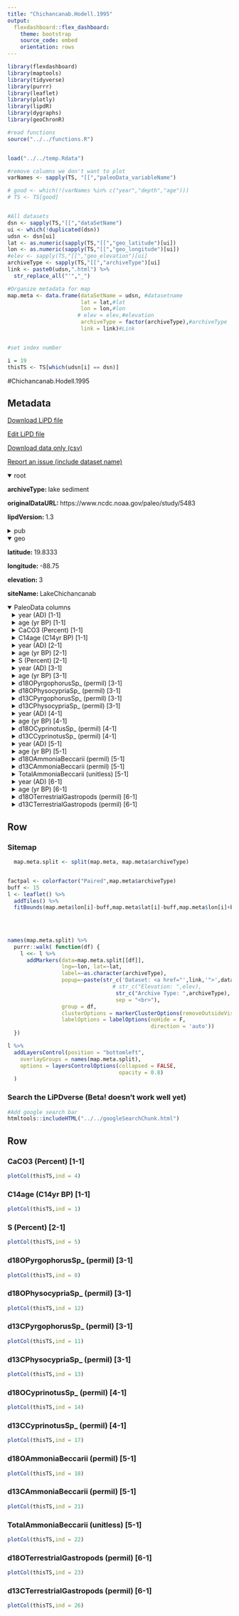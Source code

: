 ```yaml
---
title: "Chichancanab.Hodell.1995"
output: 
  flexdashboard::flex_dashboard:
    theme: bootstrap
    source_code: embed
    orientation: rows
---
```


```r
library(flexdashboard)
library(maptools)
library(tidyverse)
library(purrr)
library(leaflet)
library(plotly)
library(lipdR)
library(dygraphs)
library(geoChronR)

#read functions
source("../../functions.R")


load("../../temp.Rdata")

#remove columns we don't want to plot
varNames <- sapply(TS, "[[","paleoData_variableName")

# good <- which(!(varNames %in% c("year","depth","age")))
# TS <- TS[good]


#All datasets
dsn <- sapply(TS,"[[","dataSetName")
ui <- which(!duplicated(dsn))
udsn <- dsn[ui]
lat <- as.numeric(sapply(TS,"[[","geo_latitude")[ui])
lon <- as.numeric(sapply(TS,"[[","geo_longitude")[ui])
#elev <- sapply(TS,"[[","geo_elevation")[ui]
archiveType <- sapply(TS,"[[","archiveType")[ui]
link <- paste0(udsn,".html") %>% 
  str_replace_all("'","_")

#Organize metadata for map
map.meta <- data.frame(dataSetName = udsn, #datasetname
                       lat = lat,#lat
                       lon = lon,#lon
                      # elev = elev,#elevation
                       archiveType = factor(archiveType),#archiveType
                       link = link)#Link


#set index number

i = 19
thisTS <- TS[which(udsn[i] == dsn)]
```
#Chichancanab.Hodell.1995

Metadata {.sidebar}
-------------------------------------
[Download LiPD file](Chichancanab.Hodell.1995.lpd)
            

[Edit LiPD file](http://lipd.net/playground?source=http://lipdverse.org/wNAm0_1_0/Chichancanab.Hodell.1995.lpd)
            

[Download data only (csv)](Chichancanab.Hodell.1995.csv)
            

[Report an issue (include dataset name)](https://github.com/nickmckay/LiPDverse/issues)

<details open style="margin-left: 0px">
<summary>root</summary>
<p style="margin-left: 0px"><strong>archiveType: </strong>lake sediment
<p style="margin-left: 0px"><strong>originalDataURL: </strong>https://www.ncdc.noaa.gov/paleo/study/5483
<p style="margin-left: 0px"><strong>lipdVersion: </strong>1.3
</details>
<details>
<summary>pub</summary>
<details style="margin-left: 10px">
<summary>pub1</summary>
<p style="margin-left: 10px"><strong>citeKey: </strong>hodell1995possibleroleofclimateinth
<p style="margin-left: 10px"><strong>journal: </strong>Nature
<p style="margin-left: 10px"><strong>volume: </strong>375
<p style="margin-left: 10px"><strong>pages: </strong>391-394
<p style="margin-left: 10px"><strong>pubYear: </strong>1995
<p style="margin-left: 10px"><strong>title: </strong>Possible role of climate in the collapse of Classic Maya civilization
</details>
</details>
<details open style="margin-left: 0px">
<summary>geo</summary>
<p style="margin-left: 0px"><strong>latitude: </strong>19.8333
<p style="margin-left: 0px"><strong>longitude: </strong>-88.75
<p style="margin-left: 0px"><strong>elevation: </strong>3
<p style="margin-left: 0px"><strong>siteName: </strong>LakeChichancanab
</details>
<details open>
<summary>PaleoData columns</summary>
<details style="margin-left: 10px">
<summary>year (AD) [1-1]</summary>
<p style="margin-left: 10px"><strong>TSid: </strong>WEB203c1b3a
<p style="margin-left: 10px"><strong>variableName: </strong>year
<p style="margin-left: 10px"><strong>units: </strong>AD
<p style="margin-left: 10px"><strong>description: </strong>Year AD
</details>
<details style="margin-left: 10px">
<summary>age (yr BP) [1-1]</summary>
<p style="margin-left: 10px"><strong>TSid: </strong>WEBcfae6461
<p style="margin-left: 10px"><strong>variableName: </strong>age
<p style="margin-left: 10px"><strong>units: </strong>yr BP
<p style="margin-left: 10px"><strong>description: </strong>Years before present (1950) yr BP
</details>
<details style="margin-left: 10px">
<summary>CaCO3 (Percent) [1-1]</summary>
<p style="margin-left: 10px"><strong>TSid: </strong>GH16551942
<p style="margin-left: 10px"><strong>variableName: </strong>CaCO3
<p style="margin-left: 10px"><strong>units: </strong>Percent
<p style="margin-left: 10px"><strong>description: </strong>CaCO3
<p style="margin-left: 10px"><strong>useInGlobalTemperatureAnalysis: </strong>TRUE
<details>
<summary>interpretation</summary>
<details style="margin-left: 20px">
<summary>1</summary>
<p style="margin-left: 20px"><strong>direction: </strong>positive
<p style="margin-left: 20px"><strong>interpDirection: </strong>positive
<p style="margin-left: 20px"><strong>scope: </strong>climate
<p style="margin-left: 20px"><strong>seasonality: </strong>summer
<p style="margin-left: 20px"><strong>variable: </strong>M
<p style="margin-left: 20px"><strong>variableDetail: </strong>monsoon
</details>
</details>
</details>
<details style="margin-left: 10px">
<summary>C14age (C14yr BP) [1-1]</summary>
<p style="margin-left: 10px"><strong>TSid: </strong>GHf315675a
<p style="margin-left: 10px"><strong>variableName: </strong>C14age
<p style="margin-left: 10px"><strong>units: </strong>C14yr BP
<p style="margin-left: 10px"><strong>description: </strong>C14age
<p style="margin-left: 10px"><strong>useInGlobalTemperatureAnalysis: </strong>FALSE
</details>
<details style="margin-left: 10px">
<summary>year (AD) [2-1]</summary>
<p style="margin-left: 10px"><strong>TSid: </strong>WEB400e6456
<p style="margin-left: 10px"><strong>variableName: </strong>year
<p style="margin-left: 10px"><strong>units: </strong>AD
<p style="margin-left: 10px"><strong>description: </strong>Year AD
</details>
<details style="margin-left: 10px">
<summary>age (yr BP) [2-1]</summary>
<p style="margin-left: 10px"><strong>TSid: </strong>WEBe5789645
<p style="margin-left: 10px"><strong>variableName: </strong>age
<p style="margin-left: 10px"><strong>units: </strong>yr BP
<p style="margin-left: 10px"><strong>description: </strong>Years before present (1950) yr BP
</details>
<details style="margin-left: 10px">
<summary>S (Percent) [2-1]</summary>
<p style="margin-left: 10px"><strong>TSid: </strong>GH047d0e2d
<p style="margin-left: 10px"><strong>variableName: </strong>S
<p style="margin-left: 10px"><strong>units: </strong>Percent
<p style="margin-left: 10px"><strong>useInGlobalTemperatureAnalysis: </strong>TRUE
<details>
<summary>interpretation</summary>
<details style="margin-left: 20px">
<summary>1</summary>
<p style="margin-left: 20px"><strong>direction: </strong>negative
<p style="margin-left: 20px"><strong>interpDirection: </strong>negative
<p style="margin-left: 20px"><strong>scope: </strong>climate
<p style="margin-left: 20px"><strong>seasonality: </strong>summer
<p style="margin-left: 20px"><strong>variable: </strong>M
<p style="margin-left: 20px"><strong>variableDetail: </strong>monsoon
</details>
</details>
</details>
<details style="margin-left: 10px">
<summary>year (AD) [3-1]</summary>
<p style="margin-left: 10px"><strong>TSid: </strong>WEB1df1df81
<p style="margin-left: 10px"><strong>variableName: </strong>year
<p style="margin-left: 10px"><strong>units: </strong>AD
<p style="margin-left: 10px"><strong>description: </strong>Year AD
</details>
<details style="margin-left: 10px">
<summary>age (yr BP) [3-1]</summary>
<p style="margin-left: 10px"><strong>TSid: </strong>WEBe0e35bd3
<p style="margin-left: 10px"><strong>variableName: </strong>age
<p style="margin-left: 10px"><strong>units: </strong>yr BP
<p style="margin-left: 10px"><strong>description: </strong>Years before present (1950) yr BP
</details>
<details style="margin-left: 10px">
<summary>d18OPyrgophorusSp_ (permil) [3-1]</summary>
<p style="margin-left: 10px"><strong>TSid: </strong>GHce286279
<p style="margin-left: 10px"><strong>variableName: </strong>d18OPyrgophorusSp_
<p style="margin-left: 10px"><strong>units: </strong>permil
<p style="margin-left: 10px"><strong>useInGlobalTemperatureAnalysis: </strong>TRUE
<details>
<summary>interpretation</summary>
<details style="margin-left: 20px">
<summary>1</summary>
<p style="margin-left: 20px"><strong>direction: </strong>negative
<p style="margin-left: 20px"><strong>interpDirection: </strong>negative
<p style="margin-left: 20px"><strong>scope: </strong>climate
<p style="margin-left: 20px"><strong>seasonality: </strong>summer
<p style="margin-left: 20px"><strong>variable: </strong>M
<p style="margin-left: 20px"><strong>variableDetail: </strong>monsoon
</details>
</details>
</details>
<details style="margin-left: 10px">
<summary>d18OPhysocypriaSp_ (permil) [3-1]</summary>
<p style="margin-left: 10px"><strong>TSid: </strong>GHc5186b8c
<p style="margin-left: 10px"><strong>variableName: </strong>d18OPhysocypriaSp_
<p style="margin-left: 10px"><strong>units: </strong>permil
<p style="margin-left: 10px"><strong>useInGlobalTemperatureAnalysis: </strong>TRUE
<details>
<summary>interpretation</summary>
<details style="margin-left: 20px">
<summary>1</summary>
<p style="margin-left: 20px"><strong>direction: </strong>negative
<p style="margin-left: 20px"><strong>interpDirection: </strong>negative
<p style="margin-left: 20px"><strong>scope: </strong>climate
<p style="margin-left: 20px"><strong>seasonality: </strong>summer
<p style="margin-left: 20px"><strong>variable: </strong>M
<p style="margin-left: 20px"><strong>variableDetail: </strong>monsoon
</details>
</details>
</details>
<details style="margin-left: 10px">
<summary>d13CPyrgophorusSp_ (permil) [3-1]</summary>
<p style="margin-left: 10px"><strong>TSid: </strong>GH38f8a604
<p style="margin-left: 10px"><strong>variableName: </strong>d13CPyrgophorusSp_
<p style="margin-left: 10px"><strong>units: </strong>permil
<p style="margin-left: 10px"><strong>useInGlobalTemperatureAnalysis: </strong>FALSE
</details>
<details style="margin-left: 10px">
<summary>d13CPhysocypriaSp_ (permil) [3-1]</summary>
<p style="margin-left: 10px"><strong>TSid: </strong>GHc32c90e8
<p style="margin-left: 10px"><strong>variableName: </strong>d13CPhysocypriaSp_
<p style="margin-left: 10px"><strong>units: </strong>permil
<p style="margin-left: 10px"><strong>useInGlobalTemperatureAnalysis: </strong>FALSE
</details>
<details style="margin-left: 10px">
<summary>year (AD) [4-1]</summary>
<p style="margin-left: 10px"><strong>TSid: </strong>WEB58d003b3
<p style="margin-left: 10px"><strong>variableName: </strong>year
<p style="margin-left: 10px"><strong>units: </strong>AD
<p style="margin-left: 10px"><strong>description: </strong>Year AD
</details>
<details style="margin-left: 10px">
<summary>age (yr BP) [4-1]</summary>
<p style="margin-left: 10px"><strong>TSid: </strong>WEB4c632d5d
<p style="margin-left: 10px"><strong>variableName: </strong>age
<p style="margin-left: 10px"><strong>units: </strong>yr BP
<p style="margin-left: 10px"><strong>description: </strong>Years before present (1950) yr BP
</details>
<details style="margin-left: 10px">
<summary>d18OCyprinotusSp_ (permil) [4-1]</summary>
<p style="margin-left: 10px"><strong>TSid: </strong>GH79bd61b5
<p style="margin-left: 10px"><strong>variableName: </strong>d18OCyprinotusSp_
<p style="margin-left: 10px"><strong>units: </strong>permil
<p style="margin-left: 10px"><strong>useInGlobalTemperatureAnalysis: </strong>FALSE
</details>
<details style="margin-left: 10px">
<summary>d13CCyprinotusSp_ (permil) [4-1]</summary>
<p style="margin-left: 10px"><strong>TSid: </strong>GHd6d32d0a
<p style="margin-left: 10px"><strong>variableName: </strong>d13CCyprinotusSp_
<p style="margin-left: 10px"><strong>units: </strong>permil
<p style="margin-left: 10px"><strong>useInGlobalTemperatureAnalysis: </strong>FALSE
</details>
<details style="margin-left: 10px">
<summary>year (AD) [5-1]</summary>
<p style="margin-left: 10px"><strong>TSid: </strong>WEBdc8fb452
<p style="margin-left: 10px"><strong>variableName: </strong>year
<p style="margin-left: 10px"><strong>units: </strong>AD
<p style="margin-left: 10px"><strong>description: </strong>Year AD
</details>
<details style="margin-left: 10px">
<summary>age (yr BP) [5-1]</summary>
<p style="margin-left: 10px"><strong>TSid: </strong>WEB445ba8e8
<p style="margin-left: 10px"><strong>variableName: </strong>age
<p style="margin-left: 10px"><strong>units: </strong>yr BP
<p style="margin-left: 10px"><strong>description: </strong>Years before present (1950) yr BP
</details>
<details style="margin-left: 10px">
<summary>d18OAmmoniaBeccarii (permil) [5-1]</summary>
<p style="margin-left: 10px"><strong>TSid: </strong>GHb76f6725
<p style="margin-left: 10px"><strong>variableName: </strong>d18OAmmoniaBeccarii
<p style="margin-left: 10px"><strong>units: </strong>permil
<p style="margin-left: 10px"><strong>useInGlobalTemperatureAnalysis: </strong>FALSE
</details>
<details style="margin-left: 10px">
<summary>d13CAmmoniaBeccarii (permil) [5-1]</summary>
<p style="margin-left: 10px"><strong>TSid: </strong>GH5e456b2d
<p style="margin-left: 10px"><strong>variableName: </strong>d13CAmmoniaBeccarii
<p style="margin-left: 10px"><strong>units: </strong>permil
<p style="margin-left: 10px"><strong>useInGlobalTemperatureAnalysis: </strong>FALSE
</details>
<details style="margin-left: 10px">
<summary>TotalAmmoniaBeccarii (unitless) [5-1]</summary>
<p style="margin-left: 10px"><strong>TSid: </strong>GH170ba3a7
<p style="margin-left: 10px"><strong>variableName: </strong>TotalAmmoniaBeccarii
<p style="margin-left: 10px"><strong>units: </strong>unitless
<p style="margin-left: 10px"><strong>useInGlobalTemperatureAnalysis: </strong>FALSE
</details>
<details style="margin-left: 10px">
<summary>year (AD) [6-1]</summary>
<p style="margin-left: 10px"><strong>TSid: </strong>WEB837d3372
<p style="margin-left: 10px"><strong>variableName: </strong>year
<p style="margin-left: 10px"><strong>units: </strong>AD
<p style="margin-left: 10px"><strong>description: </strong>Year AD
</details>
<details style="margin-left: 10px">
<summary>age (yr BP) [6-1]</summary>
<p style="margin-left: 10px"><strong>TSid: </strong>WEB8541d3a4
<p style="margin-left: 10px"><strong>variableName: </strong>age
<p style="margin-left: 10px"><strong>units: </strong>yr BP
<p style="margin-left: 10px"><strong>description: </strong>Years before present (1950) yr BP
</details>
<details style="margin-left: 10px">
<summary>d18OTerrestrialGastropods (permil) [6-1]</summary>
<p style="margin-left: 10px"><strong>TSid: </strong>GHd7e7684e
<p style="margin-left: 10px"><strong>variableName: </strong>d18OTerrestrialGastropods
<p style="margin-left: 10px"><strong>units: </strong>permil
<p style="margin-left: 10px"><strong>useInGlobalTemperatureAnalysis: </strong>FALSE
</details>
<details style="margin-left: 10px">
<summary>d13CTerrestrialGastropods (permil) [6-1]</summary>
<p style="margin-left: 10px"><strong>TSid: </strong>GH747a63d7
<p style="margin-left: 10px"><strong>variableName: </strong>d13CTerrestrialGastropods
<p style="margin-left: 10px"><strong>units: </strong>permil
<p style="margin-left: 10px"><strong>useInGlobalTemperatureAnalysis: </strong>FALSE
</details>

Row {.tabset .tabset-fade}
-----------------------------------------------------------------------

### Sitemap

```r
  map.meta.split <- split(map.meta, map.meta$archiveType)


factpal <- colorFactor("Paired",map.meta$archiveType)
buff <- 15
l <- leaflet() %>% 
  addTiles() %>% 
  fitBounds(map.meta$lon[i]-buff,map.meta$lat[i]-buff,map.meta$lon[i]+buff,map.meta$lat[i]+buff)
  

  
  
names(map.meta.split) %>%
  purrr::walk( function(df) {
    l <<- l %>%
      addMarkers(data=map.meta.split[[df]],
                 lng=~lon, lat=~lat,
                 label=~as.character(archiveType),
                 popup=~paste(str_c('Dataset: <a href="',link,'">',dataSetName,'</a>'),
                                 # str_c("Elevation: ",elev),
                                  str_c("Archive Type: ",archiveType),
                                  sep = "<br>"),
                 group = df,
                 clusterOptions = markerClusterOptions(removeOutsideVisibleBounds = F),
                 labelOptions = labelOptions(noHide = F,
                                             direction = 'auto'))
  })

l %>%
  addLayersControl(position = "bottomleft",
    overlayGroups = names(map.meta.split),
    options = layersControlOptions(collapsed = FALSE,
                                   opacity = 0.8)
  )
```

### Search the LiPDverse (Beta! doesn't work well yet)
```r
#Add google search bar
htmltools::includeHTML("../../googleSearchChunk.html")
```


Row {.tabset .tabset-fade}
-----------------------------------------------------------------------

### CaCO3 (Percent) [1-1]
```r
plotCol(thisTS,ind = 4)
```

### C14age (C14yr BP) [1-1]
```r
plotCol(thisTS,ind = 1)
```

### S (Percent) [2-1]
```r
plotCol(thisTS,ind = 5)
```

### d18OPyrgophorusSp_ (permil) [3-1]
```r
plotCol(thisTS,ind = 8)
```

### d18OPhysocypriaSp_ (permil) [3-1]
```r
plotCol(thisTS,ind = 12)
```

### d13CPyrgophorusSp_ (permil) [3-1]
```r
plotCol(thisTS,ind = 11)
```

### d13CPhysocypriaSp_ (permil) [3-1]
```r
plotCol(thisTS,ind = 13)
```

### d18OCyprinotusSp_ (permil) [4-1]
```r
plotCol(thisTS,ind = 14)
```

### d13CCyprinotusSp_ (permil) [4-1]
```r
plotCol(thisTS,ind = 17)
```

### d18OAmmoniaBeccarii (permil) [5-1]
```r
plotCol(thisTS,ind = 18)
```

### d13CAmmoniaBeccarii (permil) [5-1]
```r
plotCol(thisTS,ind = 21)
```

### TotalAmmoniaBeccarii (unitless) [5-1]
```r
plotCol(thisTS,ind = 22)
```

### d18OTerrestrialGastropods (permil) [6-1]
```r
plotCol(thisTS,ind = 23)
```

### d13CTerrestrialGastropods (permil) [6-1]
```r
plotCol(thisTS,ind = 26)
```
